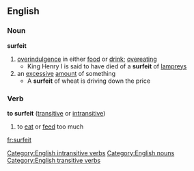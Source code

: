 ==English==
===Noun===
'''surfeit'''   
#[[overindulgence]] in either [[food]] or [[drink]]; [[overeat]]ing
#* King Henry I is said to have died of a '''surfeit''' of [[lamprey]]s
#an [[excessive]] [[amount]] of something
#* A '''surfeit''' of wheat is driving down the price
{{seeCites}}

===Verb===
'''to surfeit'''  ([[transitive]] or [[intransitive]])
#to [[eat]] or [[feed]] too much

[[Category:English intransitive verbs]]
[[Category:English nouns]]
[[Category:English transitive verbs]]

[[fr:surfeit]]